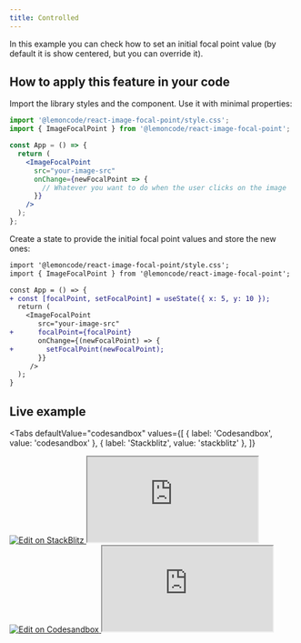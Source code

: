 ```yaml
---
title: Controlled
---
```


In this example you can check how to set an initial focal point value (by default it is show centered, but you can override it).

## How to apply this feature in your code

Import the library styles and the component. Use it with minimal properties:

```jsx
import '@lemoncode/react-image-focal-point/style.css';
import { ImageFocalPoint } from '@lemoncode/react-image-focal-point';

const App = () => {
  return (
    <ImageFocalPoint
      src="your-image-src"
      onChange={newFocalPoint => {
        // Whatever you want to do when the user clicks on the image
      }}
    />
  );
};
```

Create a state to provide the initial focal point values and store the new ones:

```diff
import '@lemoncode/react-image-focal-point/style.css';
import { ImageFocalPoint } from '@lemoncode/react-image-focal-point';

const App = () => {
+ const [focalPoint, setFocalPoint] = useState({ x: 5, y: 10 });
  return (
    <ImageFocalPoint
       src="your-image-src"
+      focalPoint={focalPoint}
       onChange={(newFocalPoint) => {
+        setFocalPoint(newFocalPoint);
       }}
     />
  );
}

```

## Live example


<Tabs
  defaultValue="codesandbox"
  values={[
    { label: 'Codesandbox', value: 'codesandbox' },
    { label: 'Stackblitz', value: 'stackblitz' },
  ]}
>
  <TabItem value="stackblitz">
    <a
      target="_blank"
      href="https://stackblitz.com/github/Lemoncode/react-image-focal-point/tree/main/examples/controlled?embed=1&file=src%2Fapp.tsx"
    >
      <img
        src="https://developer.stackblitz.com/img/open_in_stackblitz.svg"
        alt="Edit on StackBlitz"
        title="Edit on StackBlitz"
      />
    </a>
    <iframe
      src="https://stackblitz.com/github/Lemoncode/react-image-focal-point/tree/main/examples/controlled?embed=1&file=src%2Fapp.tsx"
      style={{ width: '100%', height: '500px', border: 0, borderRadius: '4px', overflow: 'hidden' }}
    ></iframe>
  </TabItem>
  <TabItem value="codesandbox">
    <a
      target="_blank"
      href="https://codesandbox.io/s/github/Lemoncode/react-image-focal-point/tree/main/examples/controlled?file=/src/app.tsx"
    >
      <img
        src="https://codesandbox.io/static/img/play-codesandbox.svg"
        alt="Edit on Codesandbox"
        title="Edit on Codesandbox"
      />
    </a>
    <iframe
      src="https://codesandbox.io/embed/github/Lemoncode/react-image-focal-point/tree/main/examples/controlled?fontsize=14&hidenavigation=1&module=%2Fsrc%2Fapp.tsx&theme=dark&view=editor"
      style={{ width: '100%', height: '500px', border: 0, borderRadius: '4px', overflow: 'hidden' }}
      allow="accelerometer; ambient-light-sensor; camera; encrypted-media; geolocation; gyroscope; hid; microphone; midi; payment; usb; vr; xr-spatial-tracking"
      sandbox="allow-forms allow-modals allow-popups allow-presentation allow-same-origin allow-scripts"
    ></iframe>
  </TabItem>
</Tabs>

